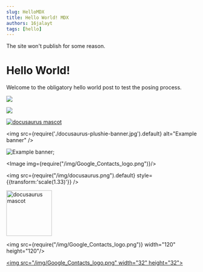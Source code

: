 ```yaml
---
slug: HelloMDX
title: Hello World! MDX
authors: 16jalayt
tags: [hello]
---
```


The site won't publish for some reason.

<!--- Has to be a l2 header or won't show on first line -->
# Hello World!
Welcome to the obligatory hello world post to test the posing process.

<!--- Local only works from markdown -->
![](./docusaurus-plushie-banner.jpg)

<!--- works -->
![](/img/Google_Contacts_logo.png)

<!--- displays, no link -->
<a href='/img/Google_Contacts_logo.png'>
<img src="/img/Google_Contacts_logo.png" alt="docusaurus mascot" />
</a>

<img
  src={require('./docusaurus-plushie-banner.jpg').default}
  alt="Example banner"
/>

<img src={myImageUrl} alt="Example banner" />;

<Image img={require("/img/Google_Contacts_logo.png")}/>

<img src={require("/img/docusaurus.png").default} style={{transform:'scale(1.33)'}} />

<!--- works -->
<img src="/img/Google_Contacts_logo.png" alt="docusaurus mascot" width="120" height="120"/>

<img src={require("/img/Google_Contacts_logo.png")}  width="120" height="120"/>

 [<img src="/img/Google_Contacts_logo.png" width="32" height="32"\>](/img/Google_Contacts_logo.png)